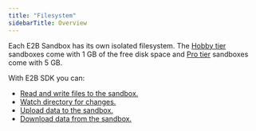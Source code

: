 ---
title: "Filesystem"
sidebarTitle: Overview
---

Each E2B Sandbox has its own isolated filesystem. The [Hobby tier](https://e2b.dev/pricing) sandboxes come with 1 GB of the free disk space and [Pro tier](https://e2b.dev/pricing) sandboxes come with 5 GB.

With E2B SDK you can:
- [Read and write files to the sandbox.](/filesystem/read-write)
- [Watch directory for changes.](/filesystem/watch)
- [Upload data to the sandbox.](/filesystem/upload)
- [Download data from the sandbox.](/filesystem/download)

